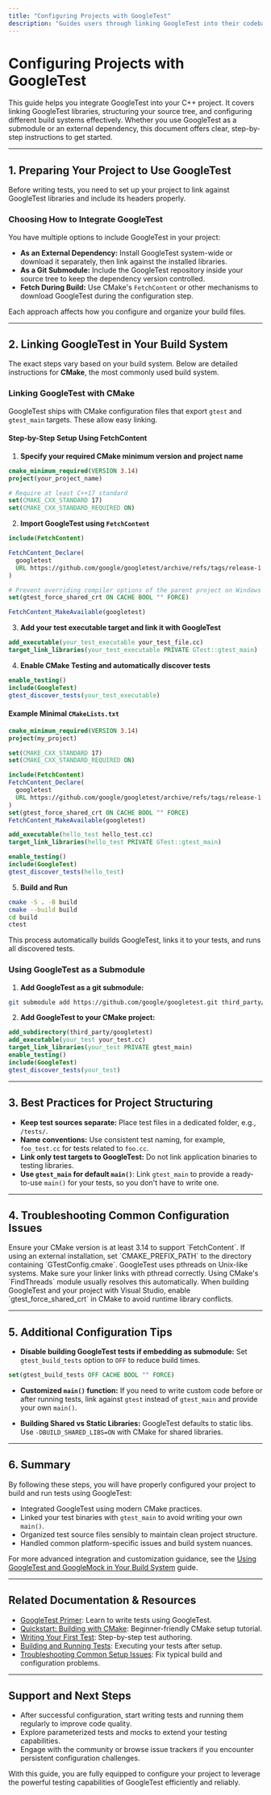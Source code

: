 ```yaml
---
title: "Configuring Projects with GoogleTest"
description: "Guides users through linking GoogleTest into their codebase, setting up source trees, and proper configuration for different build systems. Includes advice on integrating as a submodule or external dependency."
---
```


# Configuring Projects with GoogleTest

This guide helps you integrate GoogleTest into your C++ project. It covers linking GoogleTest libraries, structuring your source tree, and configuring different build systems effectively. Whether you use GoogleTest as a submodule or an external dependency, this document offers clear, step-by-step instructions to get started.

---

## 1. Preparing Your Project to Use GoogleTest

Before writing tests, you need to set up your project to link against GoogleTest libraries and include its headers properly.

### Choosing How to Integrate GoogleTest

You have multiple options to include GoogleTest in your project:

- **As an External Dependency:** Install GoogleTest system-wide or download it separately, then link against the installed libraries.
- **As a Git Submodule:** Include the GoogleTest repository inside your source tree to keep the dependency version controlled.
- **Fetch During Build:** Use CMake's `FetchContent` or other mechanisms to download GoogleTest during the configuration step.

Each approach affects how you configure and organize your build files.

---

## 2. Linking GoogleTest in Your Build System

The exact steps vary based on your build system. Below are detailed instructions for **CMake**, the most commonly used build system.

### Linking GoogleTest with CMake

GoogleTest ships with CMake configuration files that export `gtest` and `gtest_main` targets. These allow easy linking.

#### Step-by-Step Setup Using FetchContent

1. **Specify your required CMake minimum version and project name**

```cmake
cmake_minimum_required(VERSION 3.14)
project(your_project_name)

# Require at least C++17 standard
set(CMAKE_CXX_STANDARD 17)
set(CMAKE_CXX_STANDARD_REQUIRED ON)
```

2. **Import GoogleTest using `FetchContent`**

```cmake
include(FetchContent)

FetchContent_Declare(
  googletest
  URL https://github.com/google/googletest/archive/refs/tags/release-1.17.0.zip
)

# Prevent overriding compiler options of the parent project on Windows
set(gtest_force_shared_crt ON CACHE BOOL "" FORCE)

FetchContent_MakeAvailable(googletest)
```

3. **Add your test executable target and link it with GoogleTest**

```cmake
add_executable(your_test_executable your_test_file.cc)
target_link_libraries(your_test_executable PRIVATE GTest::gtest_main)
```

4. **Enable CMake Testing and automatically discover tests**

```cmake
enable_testing()
include(GoogleTest)
gtest_discover_tests(your_test_executable)
```

#### Example Minimal `CMakeLists.txt`

```cmake
cmake_minimum_required(VERSION 3.14)
project(my_project)

set(CMAKE_CXX_STANDARD 17)
set(CMAKE_CXX_STANDARD_REQUIRED ON)

include(FetchContent)
FetchContent_Declare(
  googletest
  URL https://github.com/google/googletest/archive/refs/tags/release-1.17.0.zip
)
set(gtest_force_shared_crt ON CACHE BOOL "" FORCE)
FetchContent_MakeAvailable(googletest)

add_executable(hello_test hello_test.cc)
target_link_libraries(hello_test PRIVATE GTest::gtest_main)

enable_testing()
include(GoogleTest)
gtest_discover_tests(hello_test)
```

5. **Build and Run**

```bash
cmake -S . -B build
cmake --build build
cd build
ctest
```

This process automatically builds GoogleTest, links it to your tests, and runs all discovered tests.


### Using GoogleTest as a Submodule

1. **Add GoogleTest as a git submodule:**

```bash
git submodule add https://github.com/google/googletest.git third_party/googletest
```

2. **Add GoogleTest to your CMake project:**

```cmake
add_subdirectory(third_party/googletest)
add_executable(your_test your_test.cc)
target_link_libraries(your_test PRIVATE gtest_main)
enable_testing()
include(GoogleTest)
gtest_discover_tests(your_test)
```

---

## 3. Best Practices for Project Structuring

- **Keep test sources separate:** Place test files in a dedicated folder, e.g., `/tests/`.
- **Name conventions:** Use consistent test naming, for example, `foo_test.cc` for tests related to `foo.cc`.
- **Link only test targets to GoogleTest:** Do not link application binaries to testing libraries.
- **Use `gtest_main` for default `main()`**: Link `gtest_main` to provide a ready-to-use `main()` for your tests, so you don't have to write one.

---

## 4. Troubleshooting Common Configuration Issues

<AccordionGroup title="Common Setup Issues">
<Accordion title="GoogleTest Not Found by CMake">
Ensure your CMake version is at least 3.14 to support `FetchContent`. If using an external installation, set `CMAKE_PREFIX_PATH` to the directory containing `GTestConfig.cmake`.
</Accordion>
<Accordion title="Linker Errors for pthread or Threads">
GoogleTest uses pthreads on Unix-like systems. Make sure your linker links with pthread correctly. Using CMake's `FindThreads` module usually resolves this automatically.
</Accordion>
<Accordion title="Mismatched Runtime Library on Windows">
When building GoogleTest and your project with Visual Studio, enable `gtest_force_shared_crt` in CMake to avoid runtime library conflicts.
</Accordion>
</AccordionGroup>

---

## 5. Additional Configuration Tips

- **Disable building GoogleTest tests if embedding as submodule:**
  Set `gtest_build_tests` option to `OFF` to reduce build times.

```cmake
set(gtest_build_tests OFF CACHE BOOL "" FORCE)
```

- **Customized `main()` function:**
  If you need to write custom code before or after running tests, link against `gtest` instead of `gtest_main` and provide your own `main()`.

- **Building Shared vs Static Libraries:**
  GoogleTest defaults to static libs. Use `-DBUILD_SHARED_LIBS=ON` with CMake for shared libraries.

---

## 6. Summary

By following these steps, you will have properly configured your project to build and run tests using GoogleTest:

- Integrated GoogleTest using modern CMake practices.
- Linked your test binaries with `gtest_main` to avoid writing your own `main()`.
- Organized test source files sensibly to maintain clean project structure.
- Handled common platform-specific issues and build system nuances.

For more advanced integration and customization guidance, see the [Using GoogleTest and GoogleMock in Your Build System](https://github.com/google/googletest/blob/main/docs/guides/real-world-integration/using-google-test-in-your-build-system.md) guide.

---

## Related Documentation & Resources

- [GoogleTest Primer](../primer.md): Learn to write tests using GoogleTest.
- [Quickstart: Building with CMake](../quickstart-cmake.md): Beginner-friendly CMake setup tutorial.
- [Writing Your First Test](../first-test-run-validation/writing-your-first-test.md): Step-by-step test authoring.
- [Building and Running Tests](../first-test-run-validation/building-and-running-tests.md): Executing your tests after setup.
- [Troubleshooting Common Setup Issues](../troubleshooting-faq-support/common-setup-errors.md): Fix typical build and configuration problems.

---

## Support and Next Steps

- After successful configuration, start writing tests and running them regularly to improve code quality.
- Explore parameterized tests and mocks to extend your testing capabilities.
- Engage with the community or browse issue trackers if you encounter persistent configuration challenges.

With this guide, you are fully equipped to configure your project to leverage the powerful testing capabilities of GoogleTest efficiently and reliably.